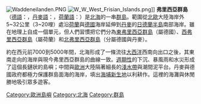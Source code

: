 [[File:Waddeneilanden.PNG|thumb]]
[[File:W_W_West_Frisian_Islands.png|thumb]]]]
'''弗里西亞群島'''（[[德語|德語]]：{{lang|de|Friesische Inseln}}，[[丹麥語|丹麥語]]：{{lang|da|De Frisiske Øer}}，[[荷蘭語|荷蘭語]]：{{lang|nl|Waddeneilanden}}）是[[北海_(大西洋)|北海]]的一串[[群島|群島]]。範圍從[[北歐|北歐]]大陸海岸外5~32公里（3~20哩）處沿[[荷蘭|荷蘭]]與[[德國|德國]]海岸延伸到[[丹麥|丹麥]]的[[日德蘭半島|日德蘭半島]]南部海岸。雖在地理上自成一個單元，但人們習慣把它們分為[[東弗里西亞群島|東弗里西亞群島]]（屬德國）、[[西弗里西亞群島|西弗里西亞群島]]（屬荷蘭）和[[北弗里西亞群島|北弗里西亞群島]]（分屬德國與丹麥）。

約在西元前7000到5000年間，北海形成了一條流往[[大西洋|大西洋]]西南向出口之後，其東南走向的海岸與現今弗里西亞群島的曲線一致。[[週期性|週期性]]的下沉、暴風雨和水災形成了這個長鏈狀的島嶼；中間與[[歐洲|歐洲]]大陸隔著細長的[[淺水帶|淺水帶]]與潮間泥平台。丹麥與德國政府都極力保護群島面海的海岸，填出[[海埔新生地|海埔新生地]]以利耕作。這裡的海灘與休閒勝地吸引眾多遊客。

{{歐洲地理小作品}}
{{Frisian Islands}}
[[Category:歐洲島嶼|Category:歐洲島嶼]]
[[Category:北海|Category:北海]]
[[Category:群島|Category:群島]]